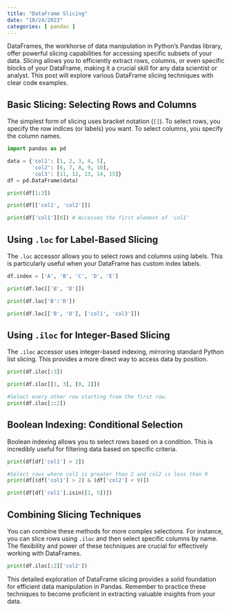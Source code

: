 ```yaml
---
title: "DataFrame Slicing"
date: "10/24/2023"
categories: [ pandas ]
---
```



DataFrames, the workhorse of data manipulation in Python's Pandas library, offer powerful slicing capabilities for accessing specific subsets of your data.  Slicing allows you to efficiently extract rows, columns, or even specific blocks of your DataFrame, making it a crucial skill for any data scientist or analyst. This post will explore various DataFrame slicing techniques with clear code examples.

## Basic Slicing: Selecting Rows and Columns

The simplest form of slicing uses bracket notation (`[]`).  To select rows, you specify the row indices (or labels) you want.  To select columns, you specify the column names.

```python
import pandas as pd

data = {'col1': [1, 2, 3, 4, 5], 
        'col2': [6, 7, 8, 9, 10], 
        'col3': [11, 12, 13, 14, 15]}
df = pd.DataFrame(data)

print(df[1:3])  

print(df[['col1', 'col2']])

print(df['col1'][0]) # Accesses the first element of 'col1'
```

## Using `.loc` for Label-Based Slicing

The `.loc` accessor allows you to select rows and columns using labels. This is particularly useful when your DataFrame has custom index labels.

```python
df.index = ['A', 'B', 'C', 'D', 'E']

print(df.loc[['B', 'D']])

print(df.loc['B':'D'])

print(df.loc[['B', 'D'], ['col1', 'col3']])
```

## Using `.iloc` for Integer-Based Slicing

The `.iloc` accessor uses integer-based indexing, mirroring standard Python list slicing.  This provides a more direct way to access data by position.


```python
print(df.iloc[:3])

print(df.iloc[[1, 3], [0, 2]])

#Select every other row starting from the first row.
print(df.iloc[::2])
```

## Boolean Indexing:  Conditional Selection

Boolean indexing allows you to select rows based on a condition. This is incredibly useful for filtering data based on specific criteria.

```python
print(df[df['col1'] > 2])

#Select rows where col1 is greater than 2 and col2 is less than 9
print(df[(df['col1'] > 2) & (df['col2'] < 9)])

print(df[df['col1'].isin([1, 5])])
```


## Combining Slicing Techniques

You can combine these methods for more complex selections. For instance, you can slice rows using `.iloc` and then select specific columns by name.  The flexibility and power of these techniques are crucial for effectively working with DataFrames.

```python
print(df.iloc[:2]['col2'])
```

This detailed exploration of DataFrame slicing provides a solid foundation for efficient data manipulation in Pandas. Remember to practice these techniques to become proficient in extracting valuable insights from your data.

